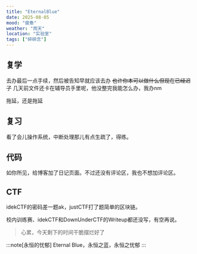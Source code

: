 ```yaml
---
title: "EternalBlue"
date: 2025-08-05
mood: "疲惫"
weather: "雨天"
location: "实验室"
tags: ["碎碎念"]
---
```


## 复学

去办最后一点手续，然后被告知早就应该去办 ~~也许你本可以做什么但现在已经迟了~~
<Spoiler>几天前文件还卡在辅导员手里呢，他没整完我能怎么办，我办nm</Spoiler>

拖延，还是拖延

## 复习

看了会儿操作系统，中断处理那儿有点生疏了，得练。

## 代码

如你所见，给博客加了日记页面。不过还没有评论区，我也不想加评论区。

## CTF

idekCTF的密码差一题ak，justCTF打了题简单的区块链。

校内训练赛、idekCTF和DownUnderCTF的Writeup都还没写，有空再说。

> 心累，今天剩下的时间干脆摆烂好了

:::note[永恒的忧郁]
  Eternal Blue，永恒之蓝，永恒之忧郁
:::